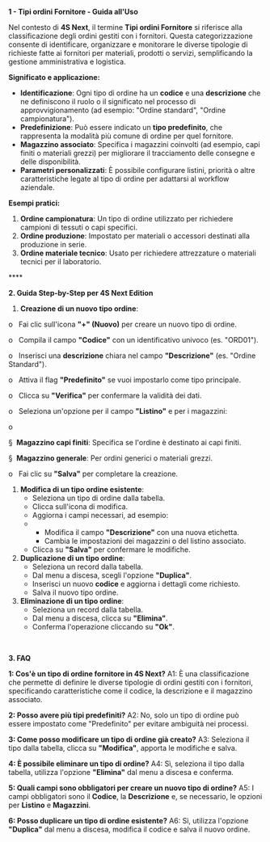 **1 - Tipi ordini Fornitore - Guida all'Uso**

Nel contesto di **4S Next**, il termine **Tipi ordini Fornitore** si riferisce alla classificazione degli ordini gestiti con i fornitori. Questa categorizzazione consente di identificare, organizzare e monitorare le diverse tipologie di richieste fatte ai fornitori per materiali, prodotti o servizi, semplificando la gestione amministrativa e logistica.

**Significato e applicazione:**

* **Identificazione**: Ogni tipo di ordine ha un **codice** e una **descrizione** che ne definiscono il ruolo o il significato nel processo di approvvigionamento (ad esempio: "Ordine standard", "Ordine campionatura").
* **Predefinizione**: Può essere indicato un **tipo predefinito**, che rappresenta la modalità più comune di ordine per quel fornitore.
* **Magazzino associato**: Specifica i magazzini coinvolti (ad esempio, capi finiti o materiali grezzi) per migliorare il tracciamento delle consegne e delle disponibilità.
* **Parametri personalizzati**: È possibile configurare listini, priorità o altre caratteristiche legate al tipo di ordine per adattarsi al workflow aziendale.

**Esempi pratici:**

1. **Ordine campionatura**: Un tipo di ordine utilizzato per richiedere campioni di tessuti o capi specifici.
2. **Ordine produzione**: Impostato per materiali o accessori destinati alla produzione in serie.
3. **Ordine materiale tecnico**: Usato per richiedere attrezzature o materiali tecnici per il laboratorio.

**** 

**2. Guida Step-by-Step per 4S Next Edition**

1. **Creazione di un nuovo tipo ordine**:

o   Fai clic sull'icona **"+" (Nuovo)** per creare un nuovo tipo di ordine.

o   Compila il campo **"Codice"** con un identificativo univoco (es. "ORD01").

o   Inserisci una **descrizione** chiara nel campo **"Descrizione"** (es. "Ordine Standard").

o   Attiva il flag **"Predefinito"** se vuoi impostarlo come tipo principale.

o   Clicca su **"Verifica"** per confermare la validità dei dati.

o   Seleziona un'opzione per il campo **"Listino"** e per i magazzini:

o   

§  **Magazzino capi finiti**: Specifica se l'ordine è destinato ai capi finiti.

§  **Magazzino generale**: Per ordini generici o materiali grezzi.

o   Fai clic su **"Salva"** per completare la creazione.

1. **Modifica di un tipo ordine esistente**:
   * Seleziona un tipo di ordine dalla tabella.
   * Clicca sull'icona di modifica.
   * Aggiorna i campi necessari, ad esempio:
   *  
     * Modifica il campo **"Descrizione"** con una nuova etichetta.
     * Cambia le impostazioni dei magazzini o del listino associato.
   * Clicca su **"Salva"** per confermare le modifiche.
2. **Duplicazione di un tipo ordine**:
   * Seleziona un record dalla tabella.
   * Dal menu a discesa, scegli l'opzione **"Duplica"**.
   * Inserisci un nuovo **codice** e aggiorna i dettagli come richiesto.
   * Salva il nuovo tipo ordine.
3. **Eliminazione di un tipo ordine**:
   * Seleziona un record dalla tabella.
   * Dal menu a discesa, clicca su **"Elimina"**.
   * Conferma l'operazione cliccando su **"Ok"**.

 

**3. FAQ**

**1: Cos'è un tipo di ordine fornitore in 4S Next?** A1: È una classificazione che permette di definire le diverse tipologie di ordini gestiti con i fornitori, specificando caratteristiche come il codice, la descrizione e il magazzino associato.

**2: Posso avere più tipi predefiniti?** A2: No, solo un tipo di ordine può essere impostato come "Predefinito" per evitare ambiguità nei processi.

**3: Come posso modificare un tipo di ordine già creato?** A3: Seleziona il tipo dalla tabella, clicca su **"Modifica"**, apporta le modifiche e salva.

**4: È possibile eliminare un tipo di ordine?** A4: Sì, seleziona il tipo dalla tabella, utilizza l'opzione **"Elimina"** dal menu a discesa e conferma.

**5: Quali campi sono obbligatori per creare un nuovo tipo di ordine?** A5: I campi obbligatori sono il **Codice**, la **Descrizione** e, se necessario, le opzioni per **Listino** e **Magazzini**.

**6: Posso duplicare un tipo di ordine esistente?** A6: Sì, utilizza l'opzione **"Duplica"** dal menu a discesa, modifica il codice e salva il nuovo ordine.